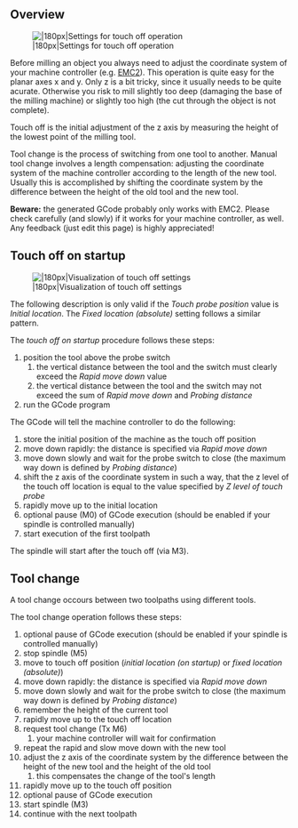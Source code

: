 == Overview ==
[[Image:touch_off_settings.png|thumb||180px|Settings for touch off operation]]

Before milling an object you always need to adjust the coordinate system of your machine controller (e.g. [http://linuxcnc.org EMC2]). This operation is quite easy for the planar axes x and y. Only z is a bit tricky, since it usually needs to be quite acurate. Otherwise you risk to mill slightly too deep (damaging the base of the milling machine) or slightly too high (the cut through the object is not complete).

Touch off is the initial adjustment of the z axis by measuring the height of the lowest point of the milling tool.

Tool change is the process of switching from one tool to another. Manual tool change involves a length compensation: adjusting the coordinate system of the machine controller according to the length of the new tool. Usually this is accomplished by shifting the coordinate system by the difference between the height of the old tool and the new tool.

'''Beware:''' the generated GCode probably only works with EMC2. Please check carefully (and slowly) if it works for your machine controller, as well. Any feedback (just edit this page) is highly appreciated!

== Touch off on startup ==
[[Image:touch_off.png|thumb||180px|Visualization of touch off settings]]

The following description is only valid if the ''Touch probe position'' value is ''Initial location''. The ''Fixed location (absolute)'' setting follows a similar pattern.

The ''touch off on startup'' procedure follows these steps:
# position the tool above the probe switch
## the vertical distance between the tool and the switch must clearly exceed the ''Rapid move down'' value
## the vertical distance between the tool and the switch may not exceed the sum of ''Rapid move down'' and ''Probing distance''
# run the GCode program

The GCode will tell the machine controller to do the following:
# store the initial position of the machine as the touch off position
# move down rapidly: the distance is specified via ''Rapid move down''
# move down slowly and wait for the probe switch to close (the maximum way down is defined by ''Probing distance'')
# shift the z axis of the coordinate system in such a way, that the z level of the touch off location is equal to the value specified by ''Z level of touch probe''
# rapidly move up to the initial location
# optional pause (M0) of GCode execution (should be enabled if your spindle is controlled manually)
# start execution of the first toolpath

The spindle will start after the touch off (via M3).

== Tool change ==
A tool change occours between two toolpaths using different tools.

The tool change operation follows these steps:
# optional pause of GCode execution (should be enabled if your spindle is controlled manually)
# stop spindle (M5)
# move to touch off position (''initial location (on startup)'' or ''fixed location (absolute)'')
# move down rapidly: the distance is specified via ''Rapid move down''
# move down slowly and wait for the probe switch to close (the maximum way down is defined by ''Probing distance'')
# remember the height of the current tool
# rapidly move up to the touch off location
# request tool change (Tx M6)
## your machine controller will wait for confirmation
# repeat the rapid and slow move down with the new tool
# adjust the z axis of the coordinate system by the difference between the height of the new tool and the height of the old tool
## this compensates the change of the tool's length
# rapidly move up to the touch off position
# optional pause of GCode execution
# start spindle (M3)
# continue with the next toolpath